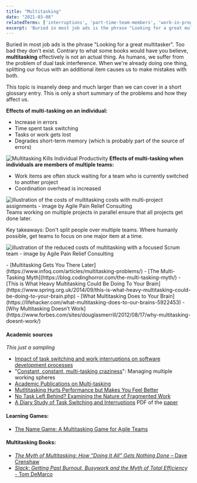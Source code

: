 ```yaml
---
title: "Multitasking"
date: "2021-03-08"
relatedTerms: ['interruptions', 'part-time-team-members', 'work-in-progress']
excerpt: 'Buried in most job ads is the phrase "Looking for a great multitasker". Too bad they don't'
---
```


Buried in most job ads is the phrase "Looking for a great multitasker". Too bad they don't exist. Contrary to what some books would have you believe, **multitasking** effectively is not an actual thing. As humans, we suffer from the problem of dual task interference. When we're already doing one thing, splitting our focus with an additional item causes us to make mistakes with both.

This topic is insanely deep and much larger than we can cover in a short glossary entry. This is only a short summary of the problems and how they affect us.

**Effects of multi-tasking on an individual:**

- Increase in errors
- Time spent task switching
- Tasks or work gets lost
- Degrades short-term memory (which is probably part of the source of errors)

![Multitasking Kills Individual Productivity](src/content/glossary/multitasking/images/Multitasking-Kills-Individual-Productivity-1024x544.png) **Effects of multi-tasking when individuals are members of multiple teams:**

- Work items are often stuck waiting for a team who is currently switched to another project
- Coordination overhead is increased

![illustration of the costs of multitasking costs with multi-project assignments - image by Agile Pain Relief Consulting](src/content/glossary/multitasking/images/Multi-tasking-Project-Costs-slide1.jpg) Teams working on multiple projects in parallel ensure that all projects get done later.

Key takeaways: Don't split people over multiple teams. Where humanly possible, get teams to focus on one major item at a time.

![illustration of the reduced costs of multitasking with a focused Scrum team - image by Agile Pain Relief Consulting](src/content/glossary/multitasking/images/Multi-tasking-Project-Costs-slide3.jpg)

<HighlightBox heading="Resource Links" variant="resourceLinks">
- [Multitasking Gets You There Later](https://www.infoq.com/articles/multitasking-problems/)
- [The Multi-Tasking Myth](https://blog.codinghorror.com/the-multi-tasking-myth/)
- [This is What Heavy Multitasking Could Be Doing To Your Brain](https://www.spring.org.uk/2014/09/this-is-what-heavy-multitasking-could-be-doing-to-your-brain.php)
- [What Multitasking Does to Your Brain](https://lifehacker.com/what-multitasking-does-to-our-brains-5922453)
- [Why Multitasking Doesn’t Work](https://www.forbes.com/sites/douglasmerrill/2012/08/17/why-multitasking-doesnt-work/)

#### Academic sources

_This just a sampling_

- [Impact of task switching and work interruptions on software development processes](https://www.researchgate.net/publication/317989659_Impact_of_task_switching_and_work_interruptions_on_software_development_processes)
- "[Constant, constant, multi-tasking craziness](https://www.researchgate.net/publication/221518315_Constant_constant_multi-tasking_craziness_Managing_multiple_working_spheres)": Managing multiple working spheres
- [Academic Publications on Multi-tasking](https://www.ics.uci.edu/~gmark/pub2.html)
- [Mutltitasking Hurts Performance but Makes You Feel Better](https://www.sciencedaily.com/releases/2012/04/120430124618.htm)
- [No Task Left Behind? Examining the Nature of Fragmented Work](https://www.researchgate.net/publication/221516226_No_Task_Left_Behind_Examining_the_Nature_of_Fragmented_Work)
- [A Diary Study of Task Switching and Interruptions](https://dl.acm.org/doi/10.1145/985692.985715) PDF of the [paper](https://www.microsoft.com/en-us/research/wp-content/uploads/2004/01/chi2004diarystudyfinal.pdf)

#### Learning Games:

- [The Name Game: A Multitasking Game for Agile Teams](https://www.crisp.se/gratis-material-och-guider/multitasking-name-game)

#### Multitasking Books:

- [_The Myth of Multitasking: How “Doing It All” Gets Nothing Done_ – Dave Crenshaw](https://www.amazon.com/The-Myth-Multitasking-Doing-Nothing/dp/0470372257/&tag=notesfromatoo-20)
- [_Slack: Getting Past Burnout, Busywork and the Myth of Total Efficiency_ - Tom DeMarco](https://www.amazon.com/Slack-Getting-Burnout-Busywork-Efficiency/dp/0932633617/&tag=notesfromatoo-20)
</HighlightBox>
